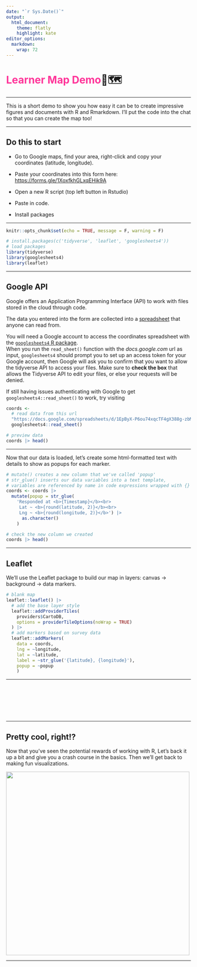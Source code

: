 ```yaml
---
date: "`r Sys.Date()`"
output: 
  html_document:
    theme: flatly
    highlight: kate
editor_options: 
  markdown: 
    wrap: 72
---
```


```{=html}
<style>
.leaflet {
    margin: auto;
}
</style>
```

# [Learner Map Demo]{style="color:#ff3599"}📍🗺

--------------------------------------------------------------

This is a short demo to show you how easy it can be to create
impressive figures and documents with R and Rmarkdown. I'll put the code into the chat so that you can create the map too!
  
-----

## Do this to start

-   Go to Google maps, find your area, right-click and copy your coordinates (latitude, longitude).
-   Paste your coordinates into this form here: <https://forms.gle/1XoxfkhGLxqEHik9A>

-   Open a new R script (top left button in Rstudio)
-   Paste in code. 
-   Install packages

--------------------------------------------------------------

```r
knitr::opts_chunk$set(echo = TRUE, message = F, warning = F)
```

```r
# install.packages(c('tidyverse', 'leaflet', 'googlesheets4'))
# load packages
library(tidyverse)
library(googlesheets4)
library(leaflet)
```

--------------------------------------------------------------

## Google API

Google offers an Application Programming Interface (API) to work with files stored in the cloud through code.
<!-- API is a really general term that basically means software that coders use as part of their projects. -->

The data you entered into the form are collected into a
[spreadsheet](https://docs.google.com/spreadsheets/d/1EpByX-P6ou74xqcTF4gX388g-zbMEHPyHsBZADyMhsU/edit#gid=719575535)
that anyone can read from.

You will need a Google account to access the coordinates spreadsheet with the [`googlesheets4` R package](https://googlesheets4.tidyverse.org/).  
When you run the `read_sheet()` function with the *docs.google.com* url as input, `googlesheets4` should prompt you to set up an access token for your Google account, then Google will ask you to confirm that you want to allow the tidyverse API to access your files. Make sure to **check the box** that allows the Tidyverse API to edit your files, or else your requests will be denied.

If still having issues authenticating with Google to get `googlesheets4::read_sheet()` to work, try visiting 

```r
coords <-
  # read data from this url
  "https://docs.google.com/spreadsheets/d/1EpByX-P6ou74xqcTF4gX388g-zbMEHPyHsBZADyMhsU/edit?usp=sharing" |> 
  googlesheets4::read_sheet()

# preview data
coords |> head()
```

--------------------------------------------------------------

Now that our data is loaded, let's create some html-formatted text with
details to show as popups for each marker.

```r
# mutate() creates a new column that we've called 'popup'
# str_glue() inserts our data variables into a text template,
# variables are referenced by name in code expressions wrapped with {}
coords <- coords |>
  mutate(popup = str_glue(
    'Responded at <b>{Timestamp}</b><br>
     Lat ~ <b>{round(latitude, 2)}</b><br>
     Lng ~ <b>{round(longitude, 2)}</b>') |> 
      as.character()
    )

# check the new column we created
coords |> head()
```

--------------------------------------------------------------

## Leaflet

We'll use the Leaflet package to build our map in layers: canvas -\>
background -\> data markers.

```r
# blank map
leaflet::leaflet() |>
  # add the base layer style
  leaflet::addProviderTiles(
    providers$CartoDB,
    options = providerTileOptions(noWrap = TRUE)
  ) |>
  # add markers based on survey data
  leaflet::addMarkers(
    data = coords,
    lng = ~longitude,
    lat = ~latitude,
    label = ~str_glue('{latitude}, {longitude}'),
    popup = ~popup
    ) 
```

--------------------------------------------------------------

<br> <br> <br> <br> <br>

--------------------------------------------------------------

## Pretty cool, right!?

Now that you've seen the potential rewards of working with R, Let's back it up a bit and give you a crash course in the
basics. Then we'll get back to making fun visualizations.

![](https://github.com/jmoggridge/learn_to_code_seminar/raw/main/acorn.png){width="500"}

--------------------------------------------------------------

<br> <br> 
